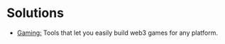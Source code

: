 # Solutions

- [Gaming:](/solutions/gaming/overview) Tools that let you easily build web3 games for any platform.
